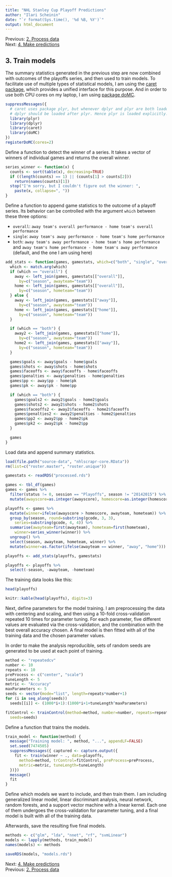 ```yaml
---
title: "NHL Stanley Cup Playoff Predictions"
author: "Ilari Scheinin"
date: "`r format(Sys.time(), '%d %B, %Y')`"
output: html_document
---
```


Previous: [2. Process data](process.html)  
Next: [4. Make predictions](predict.html)

3. Train models
---------------

The summary statistics generated in the previous step are now combined with
outcomes of the playoffs series, and then used to train models. To facilitate
use of multiple types of statistical models, I am using the
[caret](https://github.com/topepo/caret)
[package](http://cran.r-project.org/web/packages/caret/), which provides a
unified interface for this purpose. And in order to use both CPU cores on my
laptop, I am using
[package doMC](http://cran.r-project.org/web/packages/doMC/).

```r
suppressMessages({
  # caret uses package plyr, but whenever dplyr and plyr are both loaded,
  # dplyr should be loaded after plyr. Hence plyr is loaded explicitly.
  library(plyr)
  library(dplyr)
  library(caret)
  library(doMC)
})
registerDoMC(cores=2)
```

Define a function to detect the winner of a series. It takes a vector of
winners of individual games and returns the overall winner.

```r
series_winner <- function(x) {
  counts <- sort(table(x), decreasing=TRUE)
  if ((length(counts) == 1) || (counts[1] > counts[2]))
    return(names(counts)[1])
  stop("I'm sorry, but I couldn't figure out the winner: ",
    paste(x, collapse=", "))
}
```

Define a function to append game statistics to the outcome of a playoff series.
Its behavior can be controlled with the argument `which` between these three
options:

* `overall`: `away team's overall performance - home team's overall performance`
* `single`: `away team's away performance - home team's home performance`
* `both`: `away team's away performance - home team's home performance` and
  `away team's home performance - home team's away performance`
   (default, and the one I am using here)

```r
add_stats <- function(games, gamestats, which=c("both", "single", "overall")) {
  which <- match.arg(which)
  if (which == "overall") {
    away <- left_join(games, gamestats[["overall"]],
      by=c("season", awayteam="team"))
    home <- left_join(games, gamestats[["overall"]],
      by=c("season", hometeam="team"))
  } else {
    away <- left_join(games, gamestats[["away"]],
      by=c("season", awayteam="team"))
    home <- left_join(games, gamestats[["home"]],
      by=c("season", hometeam="team"))
  }

  if (which == "both") {
    away2 <- left_join(games, gamestats[["home"]],
      by=c("season", awayteam="team"))
    home2 <- left_join(games, gamestats[["away"]],
      by=c("season", hometeam="team"))
  }

  games$goals <- away$goals - home$goals
  games$shots <- away$shots - home$shots
  games$faceoffs <- away$faceoffs - home$faceoffs
  games$penalties <- away$penalties - home$penalties
  games$pp <- away$pp - home$pk
  games$pk <- away$pk - home$pp

  if (which == "both") {
    games$goals2 <- away2$goals - home2$goals
    games$shots2 <- away2$shots - home2$shots
    games$faceoffs2 <- away2$faceoffs - home2$faceoffs
    games$penalties2 <- away2$penalties - home2$penalties
    games$pp2 <- away2$pp - home2$pk
    games$pk2 <- away2$pk - home2$pp
  }

  games
}
```

Load data and append summary statistics.

```r
load(file.path("source-data", "nhlscrapr-core.RData"))
rm(list=c("roster.master", "roster.unique"))

gamestats <- readRDS("processed.rds")

games <- tbl_df(games)
games <- games %>%
  filter(status != 0, session == "Playoffs", season != "20142015") %>%
  mutate(awayscore=as.integer(awayscore), homescore=as.integer(homescore))

playoffs <- games %>%
  mutate(winner=ifelse(awayscore > homescore, awayteam, hometeam)) %>%
  group_by(season, round=substring(gcode, 3, 3),
    series=substring(gcode, 4, 4)) %>%
  summarise(awayteam=first(awayteam), hometeam=first(hometeam),
    winner=series_winner(winner)) %>%
  ungroup() %>%
  select(season, awayteam, hometeam, winner) %>%
  mutate(winner=as.factor(ifelse(awayteam == winner, "away", "home")))

playoffs <- add_stats(playoffs, gamestats)

playoffs <- playoffs %>%
  select(-season, -awayteam, -hometeam)

```

The training data looks like this:

```r
head(playoffs)
```

```r
knitr::kable(head(playoffs), digits=3)
```

Next, define parameters for the model training. I am preprocessing the data
with centering and scaling, and then using a 10-fold cross-validation repeated
10 times for parameter tuning. For each parameter, five different values are
evaluated via the cross-validation, and the combination with the best overall
accuracy chosen. A final model is then fitted with all of the training data and
the chosen parameter values.

In order to make the analysis reproducible, sets of random seeds are generated
to be used at each point of training.

```r
method <- "repeatedcv"
number <- 10
repeats <- 10
preProcess <- c("center", "scale")
tuneLength <- 5
metric <- "Accuracy"
maxParameters <- 5
seeds <- vector(mode="list", length=repeats*number+1)
for (i in seq_along(seeds))
  seeds[[i]] <- (1000*i+1):(1000*i+1+tuneLength^maxParameters)

fitControl <- trainControl(method=method, number=number, repeats=repeats,
  seeds=seeds)
```

Define a function that trains the models.

```r
train_model <- function(method) {
  message("Training model: ", method, "...", appendLF=FALSE)
  set.seed(7474505)
  suppressMessages({ captured <- capture.output({
    fit <- train(winner ~ ., data=playoffs,
      method=method, trControl=fitControl, preProcess=preProcess,
      metric=metric, tuneLength=tuneLength)
  })})
  message()
  fit
}
```

Define which models we want to include, and then train them. I am including
generalized linear model, linear discriminant analysis, neural network, random
forests, and a support vector machine with a linear kernel. Each one of them
undergoes the cross-validation for parameter tuning, and a final model is built
with all of the training data.

Afterwards, save the resulting five final models.

```r
methods <- c("glm", "lda", "nnet", "rf", "svmLinear")
models <- lapply(methods, train_model)
names(models) <- methods

saveRDS(models, "models.rds")
```

Next: [4. Make predictions](predict.html)  
Previous: [2. Process data](process.html)

